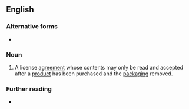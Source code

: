 {{also|shrink-wrap license}}
==English==

===Alternative forms===
* {{alter|en|shrink-wrap license}}

===Noun===
{{en-noun}}

# A license [[agreement]] whose contents may only be read and accepted after a [[product]] has been purchased and the [[packaging]] removed.

===Further reading===
* {{pedia|shrink wrap contract}}